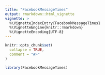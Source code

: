 ```yaml
---
title: "FacebookMessageTimes"
output: rmarkdown::html_vignette
vignette: >
  %\VignetteIndexEntry{FacebookMessageTimes}
  %\VignetteEngine{knitr::rmarkdown}
  %\VignetteEncoding{UTF-8}
---
```


```r
knitr::opts_chunk$set(
  collapse = TRUE,
  comment = "#>"
)
```

```r
library(FacebookMessageTimes)
```

